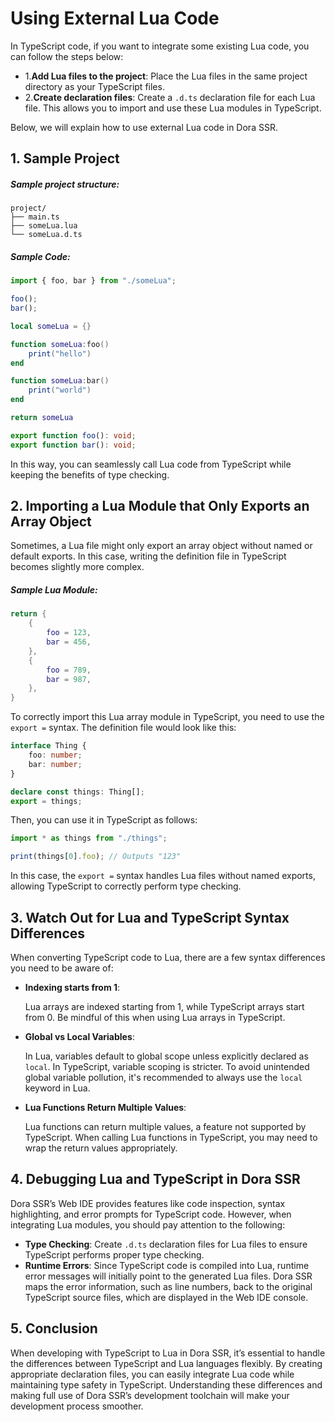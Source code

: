 
# Using External Lua Code

In TypeScript code, if you want to integrate some existing Lua code, you can follow the steps below:

- 1.**Add Lua files to the project**: Place the Lua files in the same project directory as your TypeScript files.
- 2.**Create declaration files**: Create a `.d.ts` declaration file for each Lua file. This allows you to import and use these Lua modules in TypeScript.

Below, we will explain how to use external Lua code in Dora SSR.

## 1. Sample Project

##### Sample project structure:

```text
project/
├── main.ts
├── someLua.lua
└── someLua.d.ts
```

##### Sample Code:

```ts title="main.ts"
import { foo, bar } from "./someLua";

foo();
bar();
```

```lua title="someLua.lua"
local someLua = {}

function someLua:foo()
	print("hello")
end

function someLua:bar()
	print("world")
end

return someLua
```

```ts title="someLua.d.ts"
export function foo(): void;
export function bar(): void;
```

In this way, you can seamlessly call Lua code from TypeScript while keeping the benefits of type checking.

## 2. Importing a Lua Module that Only Exports an Array Object

Sometimes, a Lua file might only export an array object without named or default exports. In this case, writing the definition file in TypeScript becomes slightly more complex.

##### Sample Lua Module:

```lua title="things.lua"
return {
	{
		foo = 123,
		bar = 456,
	},
	{
		foo = 789,
		bar = 987,
	},
}
```

To correctly import this Lua array module in TypeScript, you need to use the `export =` syntax. The definition file would look like this:

```ts title="things.d.ts"
interface Thing {
	foo: number;
	bar: number;
}

declare const things: Thing[];
export = things;
```

Then, you can use it in TypeScript as follows:

```ts title="main.ts"
import * as things from "./things";

print(things[0].foo); // Outputs "123"
```

In this case, the `export =` syntax handles Lua files without named exports, allowing TypeScript to correctly perform type checking.

## 3. Watch Out for Lua and TypeScript Syntax Differences

When converting TypeScript code to Lua, there are a few syntax differences you need to be aware of:

- **Indexing starts from 1**:

	Lua arrays are indexed starting from 1, while TypeScript arrays start from 0. Be mindful of this when using Lua arrays in TypeScript.

- **Global vs Local Variables**:

	In Lua, variables default to global scope unless explicitly declared as `local`. In TypeScript, variable scoping is stricter. To avoid unintended global variable pollution, it's recommended to always use the `local` keyword in Lua.

- **Lua Functions Return Multiple Values**:

	Lua functions can return multiple values, a feature not supported by TypeScript. When calling Lua functions in TypeScript, you may need to wrap the return values appropriately.

## 4. Debugging Lua and TypeScript in Dora SSR

Dora SSR’s Web IDE provides features like code inspection, syntax highlighting, and error prompts for TypeScript code. However, when integrating Lua modules, you should pay attention to the following:

- **Type Checking**: Create `.d.ts` declaration files for Lua files to ensure TypeScript performs proper type checking.
- **Runtime Errors**: Since TypeScript code is compiled into Lua, runtime error messages will initially point to the generated Lua files. Dora SSR maps the error information, such as line numbers, back to the original TypeScript source files, which are displayed in the Web IDE console.

## 5. Conclusion

When developing with TypeScript to Lua in Dora SSR, it’s essential to handle the differences between TypeScript and Lua languages flexibly. By creating appropriate declaration files, you can easily integrate Lua code while maintaining type safety in TypeScript. Understanding these differences and making full use of Dora SSR’s development toolchain will make your development process smoother.
